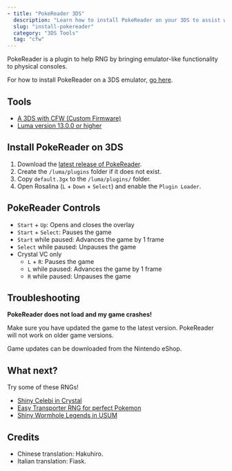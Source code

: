 ```yaml
---
- title: "PokeReader 3DS"
  description: "Learn how to install PokeReader on your 3DS to assist with RNG and perfect Pokémon hunting."
  slug: "install-pokereader"
  category: "3DS Tools"
  tag: "cfw"
---
```


PokeReader is a plugin to help RNG by bringing emulator-like functionality to physical consoles.

For how to install PokeReader on a 3DS emulator, [go here](/install-pokereader-emu).

## Tools

- [A 3DS with CFW (Custom Firmware)](https://3ds.hacks.guide/)
- [Luma version 13.0.0 or higher](https://github.com/LumaTeam/Luma3DS/releases)

## Install PokeReader on 3DS

1. Download the [latest release of PokeReader](https://github.com/zaksabeast/PokeReader/releases/latest).
2. Create the `/luma/plugins` folder if it does not exist.
3. Copy `default.3gx` to the `/luma/plugins/` folder.
4. Open Rosalina (`L` + `Down` + `Select`) and enable the `Plugin Loader`.

## PokeReader Controls

- `Start` + `Up`: Opens and closes the overlay
- `Start` + `Select`: Pauses the game
- `Start` while paused: Advances the game by 1 frame
- `Select` while paused: Unpauses the game
- Crystal VC only
  - `L` + `R`: Pauses the game
  - `L` while paused: Advances the game by 1 frame
  - `R` while paused: Unpauses the game

## Troubleshooting

**PokeReader does not load and my game crashes!**

Make sure you have updated the game to the latest version. PokeReader will not work on older game versions.

Game updates can be downloaded from the Nintendo eShop.

## What next?

Try some of these RNGs!

- [Shiny Celebi in Crystal](/gen2-celebi)
- [Easy Transporter RNG for perfect Pokemon](/transporter-rng-offline)
- [Shiny Wormhole Legends in USUM](/retail-usum-wormhole)

## Credits

- Chinese translation: Hakuhiro.
- Italian translation: Fiask.
